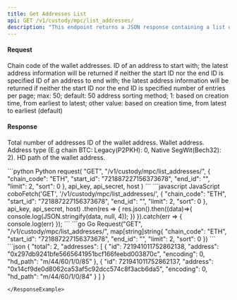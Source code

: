 ```yaml
---
title: Get Addresses List
api: GET /v1/custody/mpc/list_addresses/ 
description: "This endpoint returns a JSON response containing a list of wallet addresses and their associated information. The endpoint takes in a chain code and optional parameters for pagination and sorting. The response includes the total count of addresses and a list of addresses with their respective ID, address, encoding, and HD path."
---
```

#### Request
<ParamField body="chain_code" type="String" required>Chain code of the wallet addresses.</ParamField>
<ParamField body="start_id" type="String" >ID of an address to start with; the latest address information will be returned if neither the start ID nor the end ID is specified</ParamField> 
<ParamField body="end_id" type="String" >ID of an address to end with; the latest address information will be returned if neither the start ID nor the end ID is specified</ParamField> 
<ParamField body="limit" type="Int" >number of entries per page; max: 50; default: 50</ParamField> 
<ParamField body="sort" type="Int" >address sorting method; 1: based on creation time, from earliest to latest; other value: based on creation time, from latest to earliest (default)</ParamField> 

#### Response
<ResponseField name="total" type="Int" >Total number of addresses</ResponseField> 
<ResponseField name="id" type="String" >ID of the wallet address.</ResponseField>
<ResponseField name="address" type="String" >Wallet address.</ResponseField>
<ResponseField name="encoding" type="Int" >Address type (E.g chain BTC: Legacy(P2PKH): 0, Native SegWit(Bech32): 2).</ResponseField>
<ResponseField name="hd_path" type="String" >HD path of the wallet address.</ResponseField>

<RequestExample>
```python Python
request(
    "GET",
    "/v1/custody/mpc/list_addresses/",
    {
        "chain_code": "ETH",
        "start_id": "721887227156373678",
        "end_id": "",
        "limit": 2,
        "sort": 0
    },
    api_key, api_secret, host
)
```
```javascript JavaScript
coboFetch('GET', '/v1/custody/mpc/list_addresses/', {
    "chain_code": "ETH",
    "start_id": "721887227156373678",
    "end_id": "",
    "limit": 2,
    "sort": 0
}, api_key, api_secret, host)
    .then(res => {
        res.json().then((data)=>{
            console.log(JSON.stringify(data, null, 4));
        })
    }).catch(err => {
        console.log(err)
    });
```
```go Go
Request("GET", "/v1/custody/mpc/list_addresses/", map[string]string{
    "chain_code": "ETH",
    "start_id": "721887227156373678",
    "end_id": "",
    "limit": 2,
    "sort": 0
})
```
</RequestExample>

<ResponseExample>
```json
{
  "total": 2,
  "addresses": [
    {
      "id": 721941011752862138,
      "address": "0x297db9241bfe5665641951bcf166feebd003870c",
      "encoding": 0,
      "hd_path": "m/44/60/1/0/85"
    },
    {
      "id": 721941011752862137,
      "address": "0x14cf9de0d8062ca53af5c92dcc574c8f3acb6da5",
      "encoding": 0,
      "hd_path": "m/44/60/1/0/84"
    }
  ]
}


```
</ResponseExample>
